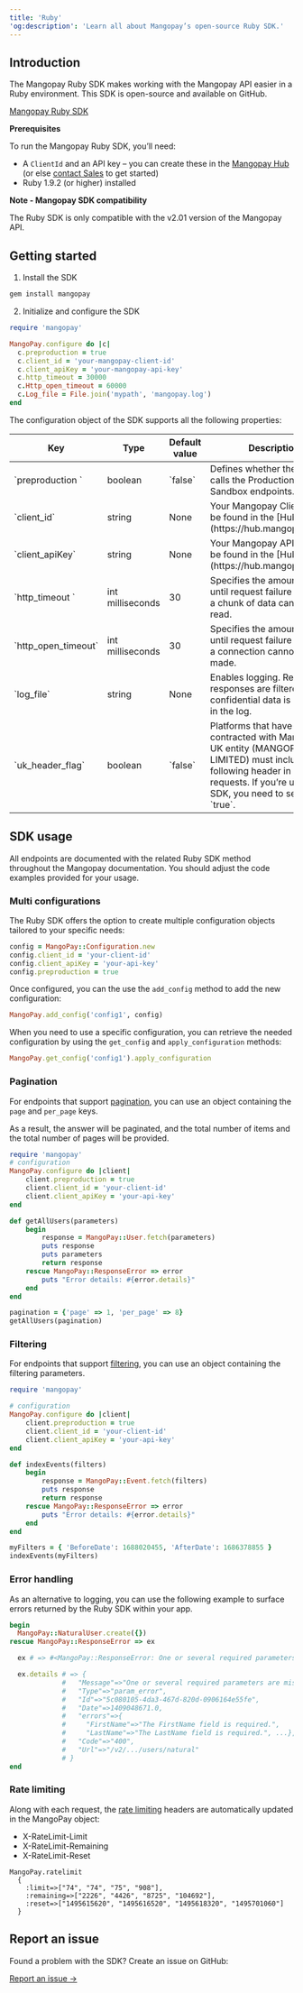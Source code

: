 ```yaml
---
title: 'Ruby'  
'og:description': 'Learn all about Mangopay’s open-source Ruby SDK.'  
---
```


## Introduction  

The Mangopay Ruby SDK makes working with the Mangopay API easier in a Ruby environment. This SDK is open-source and available on GitHub.

<a href="https://github.com/Mangopay/mangopay2-ruby-sdk" target="_blank" class="btn Primary normal">Mangopay Ruby SDK</a>  

<Info>  

**Prerequisites**  

To run the Mangopay Ruby SDK, you’ll need:  
- A `ClientId` and an API key – you can create these in the <a href="http://hub.mangopay.com/" target="_blank">Mangopay Hub</a> (or else <a href="https://mangopay.com/contact" target="_blank">contact Sales</a> to get started)
- Ruby 1.9.2 (or higher) installed
</Info>  

<Note>

**Note - Mangopay SDK compatibility** 
  
The Ruby SDK is only compatible with the v2.01 version of the Mangopay API.  
</Note>  

## Getting started  

1. Install the SDK  
```ruby 
gem install mangopay
```  

2. Initialize and configure the SDK

```ruby 
require 'mangopay'

MangoPay.configure do |c|
  c.preproduction = true
  c.client_id = 'your-mangopay-client-id'
  c.client_apiKey = 'your-mangopay-api-key'
  c.http_timeout = 30000
  c.Http_open_timeout = 60000
  c.Log_file = File.join('mypath', 'mangopay.log')
end
```  

The configuration object of the SDK supports all the following properties:

<table>
    <thead>
        <tr>
            <th class="header">Key</th>
            <th class="header">Type</th>
            <th class="header">Default value</th>
            <th class="header">Description</th>
        </tr>
    </thead>
    <tbody>
        <tr>
            <td class="table-content">`preproduction `</td>
            <td class="table-content">boolean</td>
            <td class="table-content">`false`</td>
            <td class="table-content">Defines whether the SDK calls the Production or Sandbox endpoints.</td>
        </tr>
        <tr>
            <td class="table-content">`client_id`</td>
            <td class="table-content">string</td>
            <td class="table-content">None</td>
            <td class="table-content">Your Mangopay ClientId – can be found in the [Hub](https://hub.mangopay.com/).</td>
        </tr>
        <tr>
            <td class="table-content">`client_apiKey`</td>
            <td class="table-content">string</td>
            <td class="table-content">None</td>
            <td class="table-content">Your Mangopay API key – can be found in the [Hub](https://hub.mangopay.com/).</td>
        </tr>
        <tr>
            <td class="table-content">`http_timeout `</td>
            <td class="table-content">int milliseconds</td>
            <td class="table-content">30</td>
            <td class="table-content">Specifies the amount of time until request failure because a chunk of data cannot be read.</td>
        </tr>
        <tr>
            <td class="table-content">`http_open_timeout`</td>
            <td class="table-content">int milliseconds</td>
            <td class="table-content">30</td>
            <td class="table-content">Specifies the amount of time until request failure because a connection cannot be made.</td>
        </tr>
        <tr>
            <td class="table-content">`log_file`</td>
            <td class="table-content">string</td>
            <td class="table-content">None</td>
            <td class="table-content">Enables logging. Results and responses are filtered so that confidential data is not saved in the log.</td>
        </tr>
        <tr>
            <td class="table-content">`uk_header_flag`</td>
            <td class="table-content">boolean</td>
            <td class="table-content">`false`</td>
            <td class="table-content">Platforms that have contracted with Mangopay’s UK entity (MANGOPAY U.K. LIMITED) must include the following header in all requests. If you’re using an SDK, you need to set it to `true`.</td>
        </tr>
    </tbody>
</table>



## SDK usage  

All endpoints are documented with the related Ruby SDK method throughout the Mangopay documentation. You should adjust the code examples provided for your usage.  

### Multi configurations

The Ruby SDK offers the option to create multiple configuration objects tailored to your specific needs:

``` ruby
config = MangoPay::Configuration.new
config.client_id = 'your-client-id'
config.client_apiKey = 'your-api-key'
config.preproduction = true
```

Once configured, you can the use the `add_config` method to add the new configuration:

``` ruby
MangoPay.add_config('config1', config)
```

When you need to use a specific configuration, you can retrieve the needed configuration by using the `get_config` and `apply_configuration` methods:

``` ruby
MangoPay.get_config('config1').apply_configuration
```



### Pagination  

For endpoints that support <a href="/api-reference/overview/pagination">pagination</a>, you can use an object containing the `page` and `per_page` keys.  

As a result, the answer will be paginated, and the total number of items and the total number of pages will be provided.

```ruby Pagination example
require 'mangopay'
# configuration
MangoPay.configure do |client|
    client.preproduction = true
    client.client_id = 'your-client-id'
    client.client_apiKey = 'your-api-key'
end

def getAllUsers(parameters)
    begin
        response = MangoPay::User.fetch(parameters)
        puts response
        puts parameters
        return response
    rescue MangoPay::ResponseError => error
        puts "Error details: #{error.details}"
    end
end

pagination = {'page' => 1, 'per_page' => 8}
getAllUsers(pagination)
```  

### Filtering  

For endpoints that support <a href="/api-reference/overview/filtering-sorting">filtering</a>, you can use an object containing the filtering parameters.  
```ruby Usage example
require 'mangopay'

# configuration
MangoPay.configure do |client|
    client.preproduction = true
    client.client_id = 'your-client-id'
    client.client_apiKey = 'your-api-key'
end

def indexEvents(filters)
    begin
        response = MangoPay::Event.fetch(filters)
        puts response
        return response
    rescue MangoPay::ResponseError => error
        puts "Error details: #{error.details}"
    end
end

myFilters = { 'BeforeDate': 1688020455, 'AfterDate': 1686378855 }
indexEvents(myFilters)
```  

### Error handling  

As an alternative to logging, you can use the following example to surface errors returned by the Ruby SDK within your app.  
```ruby Error handling example
begin
  MangoPay::NaturalUser.create({})
rescue MangoPay::ResponseError => ex

  ex # => #<MangoPay::ResponseError: One or several required parameters are missing or incorrect. [...] FirstName: The FirstName field is required. LastName: The LastName field is required. Nationality: The Nationality field is required.>

  ex.details # => {
             #   "Message"=>"One or several required parameters are missing or incorrect. [...]",
             #   "Type"=>"param_error",
             #   "Id"=>"5c080105-4da3-467d-820d-0906164e55fe",
             #   "Date"=>1409048671.0,
             #   "errors"=>{
             #     "FirstName"=>"The FirstName field is required.",
             #     "LastName"=>"The LastName field is required.", ...},
             #   "Code"=>"400",
             #   "Url"=>"/v2/.../users/natural"
             # }
end
```  

### Rate limiting  

Along with each request, the <a href="/api-reference/overview/rate-limiting">rate limiting</a> headers are automatically updated in the MangoPay object:  
- X-RateLimit-Limit  
- X-RateLimit-Remaining  
- X-RateLimit-Reset  
```.net Rate limiting example
MangoPay.ratelimit
  {
    :limit=>["74", "74", "75", "908"],
    :remaining=>["2226", "4426", "8725", "104692"],
    :reset=>["1495615620", "1495616520", "1495618320", "1495701060"]
  }
```

## Report an issue

Found a problem with the SDK? Create an issue on GitHub:

<a href="https://github.com/Mangopay/mangopay2-ruby-sdk/issues" target="_blank" class="btn Primary normal">Report an issue &rarr;</a>  